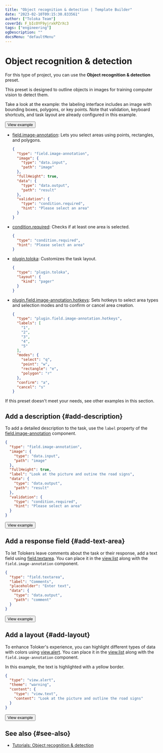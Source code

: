 ```yaml
---
title: "Object recognition & detection | Template Builder"
date: "2023-02-10T09:15:30.833561"
author: ["Toloka Team"]
coverId: F_bIcOYF9yjrxkPZrXc3
tags: ["engineering"]
ogDescription: ""
docsMenu: "defaultMenu"
---
```



# Object recognition & detection

For this type of project, you can use the **Object recognition & detection** preset.

This preset is designed to outline objects in images for training computer vision to detect them.

Take a look at the example: the labeling interface includes an image with bounding boxes, polygons, or key points. Note that validation, keyboard shortcuts, and task layout are already configured in this example.

<Button themeColor="light" view="default" size="l" type="link" url="https://ya.cc/t/ajl1SJ1d3ttCsE">View example</Button>

<Cut title="Components used in the example">

- [field.image-annotation](/docs-new/template-builder/reference/field.image-annotation): Lets you select areas using points, rectangles, and polygons.

  <Cut title="Show code">

  ```json
  {
    "type": "field.image-annotation",
    "image": {
      "type": "data.input",
      "path": "image"
    },
    "fullHeight": true,
    "data": {
      "type": "data.output",
      "path": "result"
    },
    "validation": {
      "type": "condition.required",
      "hint": "Please select an area"
    }
  }
  ```
  </Cut>

- [condition.required](/docs-new/template-builder/reference/condition.required): Checks if at least one area is selected.

  <Cut title="Show code">

  ```json
  {
    "type": "condition.required",
    "hint": "Please select an area"
  }
  ```

  </Cut>

- [plugin.toloka](/docs-new/template-builder/reference/plugin.toloka): Customizes the task layout.

  <Cut title="Show code">

  ```json
  {
    "type": "plugin.toloka",
    "layout": {
      "kind": "pager"
    }
  }
  ```

  </Cut>

- [plugin.field.image-annotation.hotkeys](/docs-new/template-builder/reference/plugin.field.image-annotation.hotkeys): Sets hotkeys to select area types and selection modes and to confirm or cancel area creation.

  <Cut title="Show code">

  ```json
  {
    "type": "plugin.field.image-annotation.hotkeys",
    "labels": [
      "1",
      "2",
      "3",
      "4",
      "5"
    ],
    "modes": {
      "select": "q",
      "point": "w",
      "rectangle": "e",
      "polygon": "r"
    },
    "confirm": "a",
    "cancel": "s"
  }
  ```

  </Cut>

</Cut>

<TolokaTbSourceAddMedia/>

If this preset doesn't meet your needs, see other examples in this section.

## Add a description {#add-description}

To add a detailed description to the task, use the `label` property of the [field.image-annotation](/docs-new/template-builder/reference/field.image-annotation) component.

<Cut title="Show code">

```json
{
  "type": "field.image-annotation",
  "image": {
    "type": "data.input",
    "path": "image"
  },
  "fullHeight": true,
  "label": "Look at the picture and outine the road signs",
  "data": {
    "type": "data.output",
    "path": "result"
  },
  "validation": {
    "type": "condition.required",
    "hint": "Please select an area"
  }
}
```

</Cut>

<Button themeColor="light" view="default" size="l" type="link" url="https://ya.cc/t/J3wI38wh3ttCtn">View example</Button>

## Add a response field {#add-text-area}

To let Tolokers leave comments about the task or their response, add a text field using [field.textarea](/docs-new/template-builder/reference/field.textarea). You can place it in the [view.list](/docs-new/template-builder/reference/view.list) along with the `field.image-annotation` component.

<Cut title="Show code">

```json
{
  "type": "field.textarea",
  "label": "Comments",
  "placeholder": "Enter text",
  "data": {
    "type": "data.output",
    "path": "comment"
  }
}
```

</Cut>

<Button themeColor="light" view="default" size="l" type="link" url="https://ya.cc/t/PWIhgNqi3ttCvX">View example</Button>

## Add a layout {#add-layout}

To enhance Toloker's experience, you can highlight different types of data with colors using [view.alert](/docs-new/template-builder/reference/view.alert). You can place it in the [view.list](/docs-new/template-builder/reference/view.list) along with the `field.image-annotation` component.

In this example, the text is highlighted with a yellow border.

<Cut title="Show code">

```json
{
  "type": "view.alert",
  "theme": "warning",
  "content": {
    "type": "view.text",
    "content": "Look at the picture and outline the road signs"
  }
}
```

</Cut>

<Button themeColor="light" view="default" size="l" type="link" url="https://ya.cc/t/CD_JTa4r3ttCx9">View example</Button>

## See also {#see-also}

- [Tutorials: Object recognition & detection](https://toloka.ai/en/docs/guide/tutorials/selection)

<ContactSupport/>
